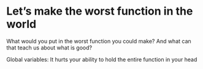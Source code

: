 # Let's make the worst function in the world

What would you put in the worst function you could make?
And what can that teach us about what is good?


Global variables: It hurts your ability to hold the entire function in your head
